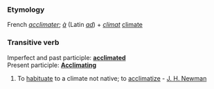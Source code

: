 ===Etymology===
French ''[[acclimater]]''; ''[[à]]'' (Latin ''[[ad]]'') + ''[[climat]]'' [[climate]]
===Transitive verb===
Imperfect and past participle: '''[[acclimated]]'''<br>
Present participle: '''[[Acclimating]]'''
#To [[habituate]] to a climate not native; to [[acclimatize]] - [[J. H. Newman]]